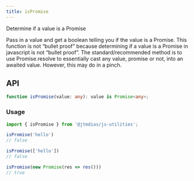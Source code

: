 ```yaml
---
title: isPromise
---
```

Determine if a value is a Promise

Pass in a value and get a boolean telling you if the value is a Promise.
This function is not “bullet proof” because determining if a value is a Promise in javascript is not “bullet proof”.
The standard/recommended method is to use Promise.resolve to essentially cast any value, promise or not, into an awaited value.
However, this may do in a pinch.

## API

```typescript
function isPromise(value: any): value is Promise<any>;
```

### Usage

```typescript
import { isPromise } from '@jtmdias/js-utilities';

isPromise('hello')
// false

isPromise(['hello'])
// false

isPromise(new Promise(res => res()))
// true
```
